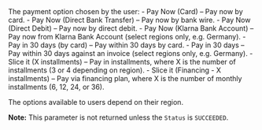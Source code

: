   
<ParamField body="PaymentMethod" type="string">     
The payment option chosen by the user:  
- Pay Now (Card) – Pay now by card.  
- Pay Now (Direct Bank Transfer) – Pay now by bank wire.  
- Pay Now (Direct Debit) – Pay now by direct debit.  
- Pay Now (Klarna Bank Account) – Pay now from Klarna Bank Account (select regions only, e.g. Germany).  
- Pay in 30 days (by card) – Pay within 30 days by card.  
- Pay in 30 days – Pay within 30 days against an invoice (select regions only, e.g. Germany).  
- Slice it (X installments) – Pay in installments, where X is the number of installments (3 or 4 depending on region).  
- Slice it (Financing - X installments) – Pay via financing plan, where X is the number of monthly installments (6, 12, 24, or 36).  

The options available to users depend on their region.   

**Note:** This parameter is not returned unless the `Status` is `SUCCEEDED`.
</ParamField>